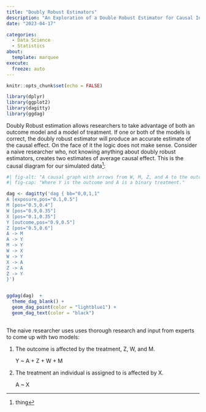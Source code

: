 ```yaml
---
title: "Doubly Robust Estimators"
description: "An Exploration of a Double Robust Estimator for Causal Inference"
date: "2023-04-17"

categories:
  - Data Science
  - Statistics
about:
  template: marquee
execute:
  freeze: auto
---
```


```r
knitr::opts_chunk$set(echo = FALSE)
```

```r
library(dplyr)
library(ggplot2)
library(dagitty)
library(ggdag)
```

Doubly Robust estimation allows researchers to take advantage of both an outcome model and a model of treatment. If one or both of the models is correct, the doubly robust estimator will produce an accurate estimate of the causal effect. On the face of it the logic does not make sense. Consider a naive researcher who, not knowing anything about doubly robust estimators, creates two estimates of average causal effect. This is the causal diagram for our simulated data[^1]:

[^1]: thing

```r
#| fig-alt: "A causal graph with arrows from W, M, Z, and A to the outcome Y; an arrow from W to X; arrows from X and Z to A; and an arrow from A to M"
#| fig-cap: "Where Y is the outcome and A is a binary treatment."

dag <- dagitty('dag { bb="0,0,1,1"
A [exposure,pos="0.1,0.5"]
M [pos="0.5,0.4"]
W [pos="0.9,0.35"]
X [pos="0.1,0.35"]
Y [outcome,pos="0.9,0.5"]
Z [pos="0.5,0.6"]
A -> M
A -> Y
M -> Y
W -> X
W -> Y
X -> A
Z -> A
Z -> Y
}')


ggdag(dag)  +
  theme_dag_blank() +
  geom_dag_point(color = "lightblue1") +
  geom_dag_text(color = "black")
  
```

The naive researcher uses uses thorough research and input from experts to come up with two models:

1.  The outcome is affected by the treatment, Z, W, and M.

    Y \~ A + Z + W + M

2.  The treatment an individual is assigned to is affected by X.

    A \~ X
